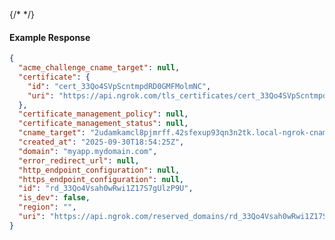{/* <!-- Code generated for API Clients. DO NOT EDIT. --> */}

#### Example Response
```json
{
  "acme_challenge_cname_target": null,
  "certificate": {
    "id": "cert_33Qo4SVpScntmpdRD0GMFMolmNC",
    "uri": "https://api.ngrok.com/tls_certificates/cert_33Qo4SVpScntmpdRD0GMFMolmNC"
  },
  "certificate_management_policy": null,
  "certificate_management_status": null,
  "cname_target": "2udamkamcl8pjmrff.42sfexup93qn3n2tk.local-ngrok-cname.com",
  "created_at": "2025-09-30T18:54:25Z",
  "domain": "myapp.mydomain.com",
  "error_redirect_url": null,
  "http_endpoint_configuration": null,
  "https_endpoint_configuration": null,
  "id": "rd_33Qo4Vsah0wRwi1Z17S7gUlzP9U",
  "is_dev": false,
  "region": "",
  "uri": "https://api.ngrok.com/reserved_domains/rd_33Qo4Vsah0wRwi1Z17S7gUlzP9U"
}

```